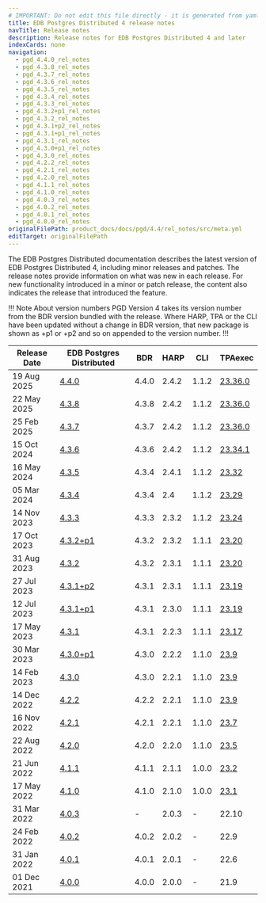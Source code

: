 ```yaml
---
# IMPORTANT: Do not edit this file directly - it is generated from yaml source.
title: EDB Postgres Distributed 4 release notes
navTitle: Release notes
description: Release notes for EDB Postgres Distributed 4 and later
indexCards: none
navigation:
  - pgd_4.4.0_rel_notes
  - pgd_4.3.8_rel_notes
  - pgd_4.3.7_rel_notes
  - pgd_4.3.6_rel_notes
  - pgd_4.3.5_rel_notes
  - pgd_4.3.4_rel_notes
  - pgd_4.3.3_rel_notes
  - pgd_4.3.2+p1_rel_notes
  - pgd_4.3.2_rel_notes
  - pgd_4.3.1+p2_rel_notes
  - pgd_4.3.1+p1_rel_notes
  - pgd_4.3.1_rel_notes
  - pgd_4.3.0+p1_rel_notes
  - pgd_4.3.0_rel_notes
  - pgd_4.2.2_rel_notes
  - pgd_4.2.1_rel_notes
  - pgd_4.2.0_rel_notes
  - pgd_4.1.1_rel_notes
  - pgd_4.1.0_rel_notes
  - pgd_4.0.3_rel_notes
  - pgd_4.0.2_rel_notes
  - pgd_4.0.1_rel_notes
  - pgd_4.0.0_rel_notes
originalFilePath: product_docs/docs/pgd/4.4/rel_notes/src/meta.yml
editTarget: originalFilePath
---
```



The EDB Postgres Distributed documentation describes the latest version of EDB Postgres Distributed 4, including minor releases and patches. The release notes provide information on what was new in each release. For new functionality introduced in a minor or patch release, the content also indicates the release that introduced the feature.

!!! Note About version numbers
PGD Version 4 takes its version number from the BDR version bundled with the release. Where HARP, TPA or the CLI have been updated without a change in BDR version, that new package is shown as +p1 or +p2 and so on appended to the version number.
!!!


| Release Date | EDB Postgres Distributed | BDR | HARP | CLI | TPAexec |
|---|---|---|---|---|---|
| 19 Aug 2025 | [4.4.0](./pgd_4.4.0_rel_notes) | 4.4.0 | 2.4.2 | 1.1.2 | [23.36.0](/tpa/latest/rel_notes/tpa_23.36.0_rel_notes) |
| 22 May 2025 | [4.3.8](./pgd_4.3.8_rel_notes) | 4.3.8 | 2.4.2 | 1.1.2 | [23.36.0](/tpa/latest/rel_notes/tpa_23.36.0_rel_notes) |
| 25 Feb 2025 | [4.3.7](./pgd_4.3.7_rel_notes) | 4.3.7 | 2.4.2 | 1.1.2 | [23.36.0](/tpa/latest/rel_notes/tpa_23.36.0_rel_notes) |
| 15 Oct 2024 | [4.3.6](./pgd_4.3.6_rel_notes) | 4.3.6 | 2.4.2 | 1.1.2 | [23.34.1](/tpa/latest/rel_notes/tpa_23.34.1_rel_notes) |
| 16 May 2024 | [4.3.5](./pgd_4.3.5_rel_notes) | 4.3.4 | 2.4.1 | 1.1.2 | [23.32](/tpa/latest/rel_notes/tpa_23.32_rel_notes/) |
| 05 Mar 2024 | [4.3.4](./pgd_4.3.4_rel_notes) | 4.3.4 | 2.4 | 1.1.2 | [23.29](/tpa/latest/rel_notes/tpa_23.29_rel_notes/) |
| 14 Nov 2023 | [4.3.3](./pgd_4.3.3_rel_notes) | 4.3.3 | 2.3.2 | 1.1.2 | [23.24](/tpa/latest/rel_notes/tpa_23.24_rel_notes/) |
| 17 Oct 2023 | [4.3.2+p1](./pgd_4.3.2+p1_rel_notes) | 4.3.2 | 2.3.2 | 1.1.1 | [23.20](/tpa/latest/rel_notes/tpa_23.20_rel_notes/) |
| 31 Aug 2023 | [4.3.2](./pgd_4.3.2_rel_notes) | 4.3.2 | 2.3.1 | 1.1.1 | [23.20](/tpa/latest/rel_notes/tpa_23.20_rel_notes/) |
| 27 Jul 2023 | [4.3.1+p2](./pgd_4.3.1+p2_rel_notes) | 4.3.1 | 2.3.1 | 1.1.1 | [23.19](/tpa/latest/rel_notes/tpa_23.19_rel_notes/) |
| 12 Jul 2023 | [4.3.1+p1](./pgd_4.3.1+p1_rel_notes) | 4.3.1 | 2.3.0 | 1.1.1 | [23.19](/tpa/latest/rel_notes/tpa_23.19_rel_notes/) |
| 17 May 2023 | [4.3.1](./pgd_4.3.1_rel_notes) | 4.3.1 | 2.2.3 | 1.1.1 | [23.17](/tpa/latest/rel_notes/tpa_23.17_rel_notes/) |
| 30 Mar 2023 | [4.3.0+p1](./pgd_4.3.0+p1_rel_notes) | 4.3.0 | 2.2.2 | 1.1.0 | [23.9](/tpa/latest/rel_notes/tpa_23.1-11_rel_notes#tpa-239) |
| 14 Feb 2023 | [4.3.0](./pgd_4.3.0_rel_notes) | 4.3.0 | 2.2.1 | 1.1.0 | [23.9](/tpa/latest/rel_notes/tpa_23.1-11_rel_notes#tpa-239) |
| 14 Dec 2022 | [4.2.2](./pgd_4.2.2_rel_notes) | 4.2.2 | 2.2.1 | 1.1.0 | [23.9](/tpa/latest/rel_notes/tpa_23.1-11_rel_notes#tpa-239) |
| 16 Nov 2022 | [4.2.1](./pgd_4.2.1_rel_notes) | 4.2.1 | 2.2.1 | 1.1.0 | [23.7](/tpa/latest/rel_notes/tpa_23.1-11_rel_notes#tpa-237) |
| 22 Aug 2022 | [4.2.0](./pgd_4.2.0_rel_notes) | 4.2.0 | 2.2.0 | 1.1.0 | [23.5](/tpa/latest/rel_notes/tpa_23.1-11_rel_notes#tpa-235) |
| 21 Jun 2022 | [4.1.1](./pgd_4.1.1_rel_notes) | 4.1.1 | 2.1.1 | 1.0.0 | [23.2](/tpa/latest/rel_notes/tpa_23.1-11_rel_notes#tpa-232) |
| 17 May 2022 | [4.1.0](./pgd_4.1.0_rel_notes) | 4.1.0 | 2.1.0 | 1.0.0 | [23.1](/tpa/latest/rel_notes/tpa_23.1-11_rel_notes#tpa-231) |
| 31 Mar 2022 | [4.0.3](./pgd_4.0.3_rel_notes) | - | 2.0.3 | - | 22.10 |
| 24 Feb 2022 | [4.0.2](./pgd_4.0.2_rel_notes) | 4.0.2 | 2.0.2 | - | 22.9 |
| 31 Jan 2022 | [4.0.1](./pgd_4.0.1_rel_notes) | 4.0.1 | 2.0.1 | - | 22.6 |
| 01 Dec 2021 | [4.0.0](./pgd_4.0.0_rel_notes) | 4.0.0 | 2.0.0 | - | 21.9 |
